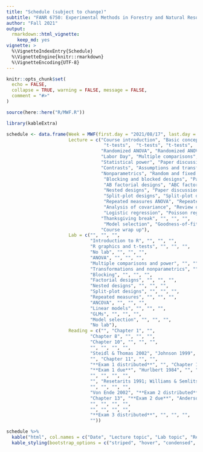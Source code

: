 ```yaml
---
title: "Schedule (subject to change)"
subtitle: "FANR 6750: Experimental Methods in Forestry and Natural Resources Research"
author: "Fall 2021"
output: 
  rmarkdown::html_vignette:
    keep_md: yes
vignette: >
  %\VignetteIndexEntry{Schedule}
  %\VignetteEngine{knitr::rmarkdown}
  %\VignetteEncoding{UTF-8}
---
```


```r
knitr::opts_chunk$set(
  echo = FALSE,
  collapse = TRUE, warning = FALSE, message = FALSE,
  comment = "#>"
)

source(here::here("R/MWF.R"))
```


```r
library(kableExtra)

schedule <- data.frame(Week = MWF(first.day = "2021/08/17", last.day = "2021/12/07"),
                       Lecture = c("Course introduction", "Basic concepts in statistics", "",
                                    "t-tests",  "t-tests", "t-tests",  "",
                                   "Randomized ANOVA", "Randomized ANOVA", "Randomized ANOVA",  "",
                                   "Labor Day", "Multiple comparisons", "Multiple comparisons", "",
                                   "Statistical power", "Paper discussion: hypothesis testing and statistical power", "Contrasts", "",
                                   "Contrasts", "Assumptions and transformations", "Nonparametrics", "",
                                   "Nonparametrics", "Random and fixed effects", "Blocking and blocked designs",  "",
                                    "Blocking and blocked designs", "Paper discussion: Pseudoreplication and experimental design","AB factorial designs",  "",
                                    "AB factorial designs", "ABC factorial designs", "Nested designs", "",
                                    "Nested designs", "Paper discussion", "Split-plot designs", "",
                                    "Split-plot designs", "Split-plot designs", "Fall break", "",
                                    "Repeated measures ANOVA", "Repeated measures ANOVA", "Regression review", "",
                                    "Analysis of covariance", "Review of linear models", "Generalized linear models", "",
                                    "Logistic regression", "Poisson regression", "GLMMs", "",
                                   "Thanksgiving break", "", "", "",
                                    "Model selection", "Goodness-of-fit", "Multi-model inference", "",
                                   "Course wrap up"),
                       Lab = c("", "", "",
                               "Introduction to R", "", "", "",
                               "R graphics and t-tests", "", "", "",
                               "No lab", "", "", "",
                               "ANOVA", "", "", "",
                               "Multiple comparisons and power", "", "", "",
                               "Transformations and nonparametrics", "", "", "",
                               "Blocking", "", "", "",
                               "Factorial designs", "", "", "",
                               "Nested designs", "", "", "",
                               "Split-plot designs", "", "", "",
                               "Repeated measures", "", "", "",
                               "ANCOVA", "", "", "",
                               "Linear models", "", "", "",
                               "GLMs", "", "", "",
                               "Model selection", "", "", "",
                               "No lab"),
                       Reading = c("", "Chapter 1", "",
                               "Chapter 8", "", "", "",
                               "Chapter 10", "", "", "",
                               "", "", "", "",
                               "Steidl & Thomas 2002", "Johnson 1999", "", "",
                               "", "Chapter 11", "", "",
                               "**Exam 1 distributed**", "", "Chapter 12", "",
                               "**Exam 1 due**", "Hurlbert 1984", "", "",
                               "", "", "", "",
                               "", "Resetarits 1991; Williams & Semlitsch 2010", "", "",
                               "", "", "", "",
                               "Von Ende 2002", "**Exam 2 distributed**", "", "",
                               "Chapter 13", "**Exam 2 due**", "Anderson et al. 2000", "",
                               "", "", "", "",
                               "", "", "", "",
                               "**Exam 3 distributed**", "", "", "",
                               ""))

schedule %>%
  kable("html", col.names = c("Date", "Lecture topic", "Lab topic", "Reading"), align = 'c') %>%
  kable_styling(bootstrap_options = c("striped", "hover", "condensed", "responsive"), full_width = TRUE)

```
